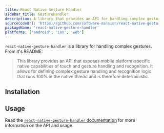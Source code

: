 ```yaml
---
title: React Native Gesture Handler
sidebar_title: GestureHandler
description: A library that provides an API for handling complex gestures.
sourceCodeUrl: 'https://github.com/software-mansion/react-native-gesture-handler'
packageName: 'react-native-gesture-handler'
platforms: ['android', 'ios', 'web']
---
```



`react-native-gesture-handler` is a library for handling complex gestures. From it's README:

> This library provides an API that exposes mobile platform-specific native capabilities of touch and gesture handling and recognition. It allows for defining complex gesture handling and recognition logic that runs 100% in the native thread and is therefore deterministic.

## Installation

<APIInstallSection href="https://docs.swmansion.com/react-native-gesture-handler/docs/fundamentals/installation" />

## Usage

Read the [`react-native-gesture-handler` documentation](https://docs.swmansion.com/react-native-gesture-handler/) for more information on the API and usage.
